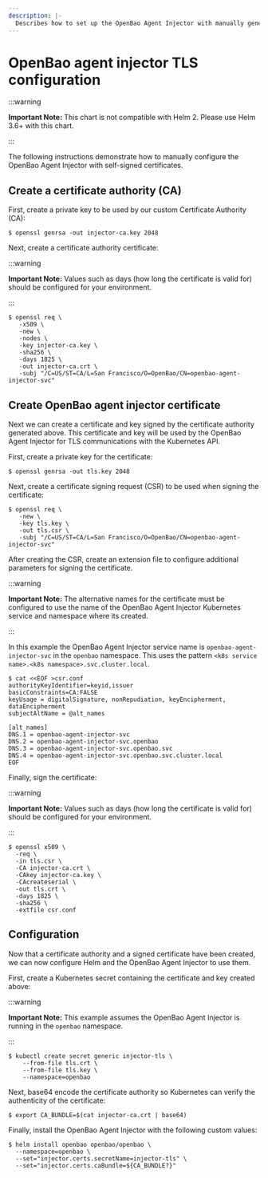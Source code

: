 ```yaml
---
description: |-
  Describes how to set up the OpenBao Agent Injector with manually generated certificates and keys.
---
```


# OpenBao agent injector TLS configuration

:::warning

**Important Note:** This chart is not compatible with Helm 2. Please use Helm 3.6+ with this chart.

:::


The following instructions demonstrate how to manually configure the OpenBao Agent Injector
with self-signed certificates.

## Create a certificate authority (CA)

First, create a private key to be used by our custom Certificate Authority (CA):

```shell
$ openssl genrsa -out injector-ca.key 2048
```

Next, create a certificate authority certificate:

:::warning

**Important Note:** Values such as days (how long the certificate is valid for) should be configured for your environment.

:::

```shell
$ openssl req \
   -x509 \
   -new \
   -nodes \
   -key injector-ca.key \
   -sha256 \
   -days 1825 \
   -out injector-ca.crt \
   -subj "/C=US/ST=CA/L=San Francisco/O=OpenBao/CN=openbao-agent-injector-svc"
```

## Create OpenBao agent injector certificate

Next we can create a certificate and key signed by the certificate authority generated above. This
certificate and key will be used by the OpenBao Agent Injector for TLS communications with the Kubernetes
API.

First, create a private key for the certificate:

```shell
$ openssl genrsa -out tls.key 2048
```

Next, create a certificate signing request (CSR) to be used when signing the certificate:

```shell
$ openssl req \
   -new \
   -key tls.key \
   -out tls.csr \
   -subj "/C=US/ST=CA/L=San Francisco/O=OpenBao/CN=openbao-agent-injector-svc"
```

After creating the CSR, create an extension file to configure additional parameters for signing
the certificate.

:::warning

**Important Note:** The alternative names for the certificate must be configured to use the name
of the OpenBao Agent Injector Kubernetes service and namespace where its created.

:::

In this example the OpenBao Agent Injector service name is `openbao-agent-injector-svc` in the `openbao` namespace.
This uses the pattern `<k8s service name>.<k8s namespace>.svc.cluster.local`.

```shell
$ cat <<EOF >csr.conf
authorityKeyIdentifier=keyid,issuer
basicConstraints=CA:FALSE
keyUsage = digitalSignature, nonRepudiation, keyEncipherment, dataEncipherment
subjectAltName = @alt_names

[alt_names]
DNS.1 = openbao-agent-injector-svc
DNS.2 = openbao-agent-injector-svc.openbao
DNS.3 = openbao-agent-injector-svc.openbao.svc
DNS.4 = openbao-agent-injector-svc.openbao.svc.cluster.local
EOF
```

Finally, sign the certificate:

:::warning

**Important Note:** Values such as days (how long the certificate is valid for) should be configured for your environment.

:::

```shell
$ openssl x509 \
  -req \
  -in tls.csr \
  -CA injector-ca.crt \
  -CAkey injector-ca.key \
  -CAcreateserial \
  -out tls.crt \
  -days 1825 \
  -sha256 \
  -extfile csr.conf
```

## Configuration

Now that a certificate authority and a signed certificate have been created, we can now configure
Helm and the OpenBao Agent Injector to use them.

First, create a Kubernetes secret containing the certificate and key created above:

:::warning

**Important Note:** This example assumes the OpenBao Agent Injector is running in the `openbao` namespace.

:::

```shell
$ kubectl create secret generic injector-tls \
    --from-file tls.crt \
    --from-file tls.key \
    --namespace=openbao
```

Next, base64 encode the certificate authority so Kubernetes can verify the authenticity of the certificate:

```shell
$ export CA_BUNDLE=$(cat injector-ca.crt | base64)
```

Finally, install the OpenBao Agent Injector with the following custom values:

```shell
$ helm install openbao openbao/openbao \
  --namespace=openbao \
  --set="injector.certs.secretName=injector-tls" \
  --set="injector.certs.caBundle=${CA_BUNDLE?}"
```

